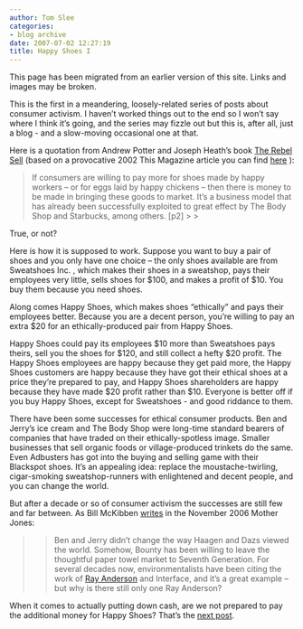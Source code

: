 ```yaml
---
author: Tom Slee
categories:
- blog archive
date: 2007-07-02 12:27:19
title: Happy Shoes I
---
```


::: {.callout-note}

This page has been migrated from an earlier version of this site. 
Links and images may be broken.

:::



				

This is the first in a meandering, loosely-related series of posts about consumer activism. I haven't worked things out to the end so I won't say where I think it's going, and the series may fizzle out but this is, after all, just a blog - and a slow-moving occasional one at that.





Here is a quotation from Andrew Potter and Joseph Heath's book [The Rebel Sell](http://www.rebelsell.com/) (based on a provocative 2002 This Magazine article you can find [here](http://www.thismagazine.ca/issues/2002/11/rebelsell.php) ):





<blockquote>If
consumers are willing to pay more for shoes made by happy workers -- or for eggs
laid by happy chickens -- then there is money to be made in bringing these goods
to market. It's a business model that has already been successfully exploited to
great effect by The Body Shop and Starbucks, among others. [p2]
> 
> </blockquote>

True, or not? 




Here is how it is supposed to work. Suppose
you want to buy a pair of shoes and you only have one choice -- the
only shoes available are from Sweatshoes Inc. , which makes their shoes
in a sweatshop, pays their employees very little, sells shoes for $100,
and makes a profit of $10. You buy them because you need shoes.




Along comes Happy Shoes,
which makes shoes "ethically" and pays their employees better. Because
you are a decent person, you're willing to pay an extra $20 for an
ethically-produced pair from Happy Shoes.




Happy Shoes could pay its employees $10 more than Sweatshoes pays theirs, sell you the
shoes for $120, and still collect a hefty $20 profit. The
Happy Shoes employees are happy because they get paid more, the Happy Shoes customers are happy because they have got their
ethical shoes at a price they're prepared to pay, and
Happy Shoes shareholders are
happy because they have made $20 profit rather than $10. Everyone is better
off if you buy Happy Shoes, except for Sweatshoes - and good
riddance to them.





There have been some successes for ethical consumer products. Ben and Jerry's ice cream and
The Body Shop were long-time standard bearers of companies that have traded on
their ethically-spotless image. Smaller businesses that sell organic foods
or village-produced trinkets do the same. Even Adbusters has got into the
buying and selling game with their Blackspot shoes. It's an appealing
idea: replace the moustache-twirling, cigar-smoking sweatshop-runners
with enlightened and decent people, and you can change the world.





But after a decade or so of consumer activism the successes are still few and far between. As Bill McKibben [writes](http://www.motherjones.com/news/feature/2006/11/hype_vs_hope.html) in the November 2006 Mother Jones:




<blockquote>

> 
> Ben and Jerry didn't change the way Haagen and Dazs viewed the world. Somehow, Bounty has been willing to leave the thoughtful paper towel market to Seventh Generation. For several decades now, environmentalists have been citing the work of [Ray Anderson](http://www.interfaceinc.com/who/founder.html) and Interface, and it's a great example -- but why is there still only one Ray Anderson?
> 
> 
</blockquote>




When it comes to actually putting down cash, are we not prepared to pay the additional money for
Happy Shoes? That's the [next post](http://whimsley.typepad.com/whimsley/2007/07/happy-shoes-ii.html).


		
